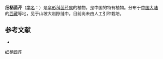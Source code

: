 {{NoteTA|G1=LS}}
{{Speciesbox
| name = 细柄茴芹
| status = 
| status_system = 
| image = 
| genus = Pimpinella
| species = filipedicellata
| authority = S. L. Liou
}}

'''细柄茴芹'''（[[学名|学名]]：{{lang|la|''Pimpinella filipedicellata''}}）是[[伞形科|伞形科]][[茴芹属|茴芹属]]的植物，是中国的特有植物。分布于[[中国大陆|中国大陆]]的[[西藏|西藏]]等地，见于山坡大岩隙缝中，目前尚未由人工引种栽培。

== 参考文献 ==
<div class="references-small">
* {{cite web| url =http://www.bioinfo.cn/db05/KmzwSpecies.php?action=view&id=22900| title =细柄茴芹| work =《中国高等植物数据库全库》| publisher =中国科学院微生物研究所| author =昆明植物研究所| accessdate =2009-02-25| deadurl =yes| archiveurl =https://web.archive.org/web/20160305035831/http://www.bioinfo.cn/db05/KmzwSpecies.php?action=view&id=22900| archivedate =2016-03-05}}
</div>
{{Taxonbar|from=Q15231837}}

[[Category:茴芹属|细柄茴芹]]


{{Apiales-stub}}